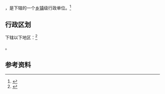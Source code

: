 {{中国乡级行政区|32/02/13/005/000}}

'''{{PAGENAMEBASE}}'''，是{{PRC admin/fullname|32/02/13/005/000|3}}下辖的一个[[乡镇|乡镇]]级行政单位。<ref>{{PRC admin/ref sgc|{{PRC admin/parent|32/02/13/005/000}}}}</ref>

== 行政区划 ==

{{PAGENAMEBASE}}下辖以下地区：<ref>{{PRC admin/ref sgc|32/02/13/005/000}}</ref>

{{PRC admin/children|32/02/13/005/000}}。

== 参考资料 ==

{{reflist}}

{{江苏行政区划小作品}}
{{PRC admin/navcat|32/02/13/005/000}}